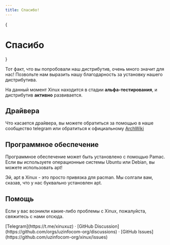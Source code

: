 ```yaml
---
title: Спасибо!
---
```



{<h1 className="text-center font-extrabold md:text-5xl mt-8">Спасибо</h1>}

<div className="text-center mt-4">
  Тот факт, что вы попробовали наш дистрибутив, очень много значит для нас! Позвольте нам выразить нашу благодарность за установку нашего дистрибутива.
</div>

<Bleed><Features/></Bleed>

<Callout emoji="⚠️">
  На данный момент Xinux находится в стадии <strong>альфа-тестирования</strong>, и дистрибутив <strong>активно</strong> развивается.
</Callout>

## Драйвера

Что касается драйвера, вы можете обратиться за помощью в наше сообщество telegram или обратиться к официальному [ArchWiki](https://wiki.archlinux.org/)

## Программное обеспечение

Программное обеспечение может быть установлено с помощью Pamac. Если вы используете операционные системы Ubuntu или Debian, вы можете использовать apt!

<Callout emoji="😂">
  Эй, apt в Xinux - это просто привязка для pacman. Мы солгали вам, сказав, что у нас буквально установлен apt.
</Callout>

## Помощь

Если у вас возникли какие-либо проблемы с Xinux, пожалуйста, свяжитесь с нами отсюда.

<div className="mt-1 mb-20">
  [Telegram](https://t.me/xinuxuz) · [GitHub Discussion](https://github.com/orgs/uzinfocom-org/discussions) · [GitHub Issues](https://github.com/uzinfocom-org/xinux/issues)
</div>
